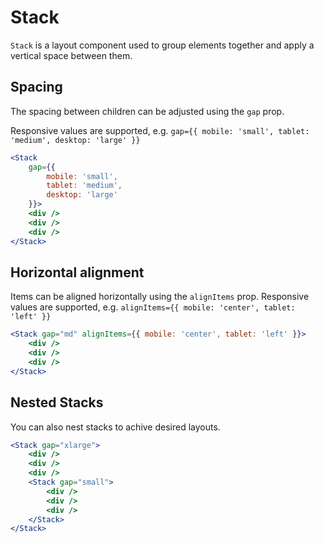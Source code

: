 
<Meta title="UI/Layout/Stack/Docs" />

# Stack

`Stack` is a layout component used to group elements together and apply a vertical space between them.

## Spacing

The spacing between children can be adjusted using the `gap` prop.

Responsive values are supported, e.g. `gap={{ mobile: 'small', tablet: 'medium', desktop: 'large' }}`

```jsx
<Stack
	gap={{
		mobile: 'small',
		tablet: 'medium',
		desktop: 'large'
	}}>
	<div />
	<div />
	<div />
</Stack>
```

## Horizontal alignment

Items can be aligned horizontally using the `alignItems` prop.
Responsive values are supported, e.g. `alignItems={{ mobile: 'center', tablet: 'left' }}`

```jsx
<Stack gap="md" alignItems={{ mobile: 'center', tablet: 'left' }}>
	<div />
	<div />
	<div />
</Stack>
```

## Nested Stacks

You can also nest stacks to achive desired layouts.

```jsx
<Stack gap="xlarge">
	<div />
	<div />
	<div />
	<Stack gap="small">
		<div />
		<div />
		<div />
	</Stack>
</Stack>
```
